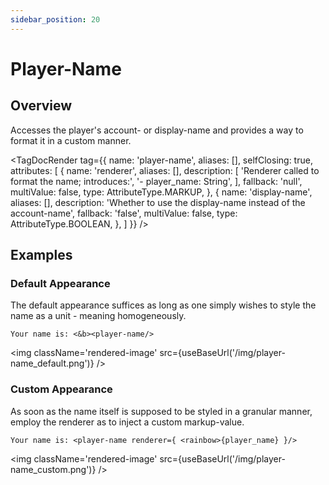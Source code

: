 ```yaml
---
sidebar_position: 20
---
```



# Player-Name

## Overview

Accesses the player's account- or display-name and provides a way to format it in a custom manner.

<TagDocRender tag={{
  name: 'player-name',
  aliases: [],
  selfClosing: true,
  attributes: [
    {
      name: 'renderer',
      aliases: [],
      description: [
        'Renderer called to format the name; introduces:',
        '- player_name: String',
      ],
      fallback: 'null',
      multiValue: false,
      type: AttributeType.MARKUP,
    },
    {
      name: 'display-name',
      aliases: [],
      description: 'Whether to use the display-name instead of the account-name',
      fallback: 'false',
      multiValue: false,
      type: AttributeType.BOOLEAN,
    },
  ]
}} />

## Examples

### Default Appearance

The default appearance suffices as long as one simply wishes to style the name as a unit - meaning homogeneously.

```component-markup
Your name is: <&b><player-name/>
```

<img className='rendered-image' src={useBaseUrl('/img/player-name_default.png')} />

### Custom Appearance

As soon as the name itself is supposed to be styled in a granular manner, employ the renderer as to inject a custom markup-value.

```component-markup
Your name is: <player-name renderer={ <rainbow>{player_name} }/>
```

<img className='rendered-image' src={useBaseUrl('/img/player-name_custom.png')} />